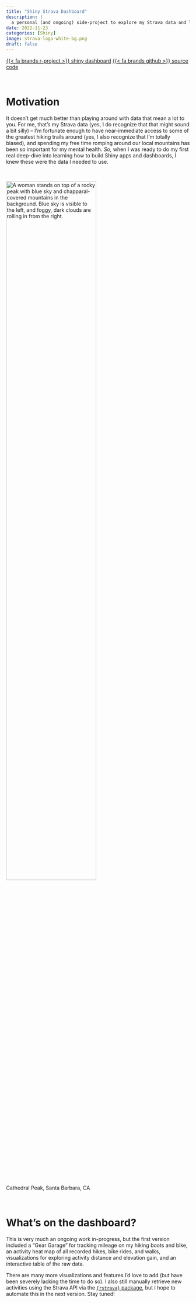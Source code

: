 ```yaml
---
title: "Shiny Strava Dashboard"
description: |
  a personal (and ongoing) side-project to explore my Strava data and learn more about building Shiny apps
date: 2022-11-23
categories: [Shiny]
image: strava-logo-white-bg.png
draft: false
---
```


[{{< fa brands r-project >}} shiny dashboard](https://samanthacsik.shinyapps.io/strava_dashboard/){.btn} [{{< fa brands github >}} source code](https://github.com/samanthacsik/strava-dashboard){.btn}

<br>

# Motivation 

It doesn't get much better than playing around with data that mean a lot to you. For me, that's my Strava data (yes, I do recognize that that might sound a bit silly) -- I'm fortunate enough to have near-immediate access to some of the greatest hiking trails around (yes, I also recognize that I'm totally biased), and spending my free time romping around our local mountains has been so important for my mental health. *So,* when I was ready to do my first real deep-dive into learning how to build Shiny apps and dashboards, I knew these were the data I needed to use.

<br>

<img class="img-styling" src="cathedral-peak.jpeg" alt="A woman stands on top of a rocky peak with blue sky and chapparal-covered mountains in the background. Blue sky is visible to the left, and foggy, dark clouds are rolling in from the right." width="70%">

::: {.gray-italic .center-text}
Cathedral Peak, Santa Barbara, CA
:::

<br>

# What's on the dashboard?

This is very much an ongoing work in-progress, but the first version included a "Gear Garage" for tracking mileage on my hiking boots and bike, an activity heat map of all recorded hikes, bike rides, and walks, visualizations for exploring activity distance and elevation gain, and an interactive table of the raw data.

There are many more visualizations and features I'd love to add (but have been severely lacking the time to do so). I also still manually retrieve new activities using the Strava API via the [`{rstrava}` package](https://github.com/fawda123/rStrava), but I hope to automate this in the next version. Stay tuned!